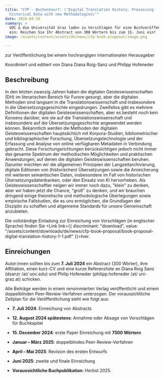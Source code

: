 ```yaml
---
title: "CfP - Buchentwurf: \"Digital Translation History. Processing
  historical Data with new Methodologies\""
date: 2024-04-29
summary: >
  UOC & die Universität Graz laden zu Vorschlägen für eine Buchveröffentlichung
  ein: Reichen Sie Ihr Abstract von 300 Wörtern bis zum 15. Juni ein!
image: /assets/content/assets/de/news/cfp-book-proposal/image.png

---
```


zur Veröffentlichung bei einem hochrangigen internationalen Herausgeber

Koordiniert und editiert von Diana Diana Roig-Sanz und Philipp Hofeneder

## Beschreibung

In den letzten zwanzig Jahren haben die digitalen Geisteswissenschaften (DH) im literarischen Bereich für Furore gesorgt, aber die digitalen Methoden sind langsam in die Translationswissenschaft und insbesondere in die Übersetzungsgeschichte eingedrungen. Zweifellos gibt es mehrere Definitionen der digitalen Geisteswissenschaften, aber es besteht noch kein Konsens darüber, wie sie auf die Translationswissenschaft und insbesondere auf die Übersetzungsgeschichte angewendet werden können. Bekanntlich werden die Methoden der digitalen Geisteswissenschaften hauptsächlich mit Korpora-Studien, bibliometrischer und bibliographischer Forschung, Übersetzungstechnologie und der Erfassung und Analyse von online verfügbaren Metadaten in Verbindung gebracht. Diese Forschungsrichtungen berücksichtigen jedoch nicht immer das gesamte Spektrum der methodischen Möglichkeiten und praktischen Anwendungen, auf denen die digitalen Geisteswissenschaften beruhen. Darunter möchten wir die allgemeinen Prinzipien der Langzeitarchivierung, digitale Editionen von (historischen) Übersetzungen sowie die Anreicherung mit weiteren semantischen Daten, insbesondere im Fall von historischen Übersetzungsdatenbanken, oder den Einsatz von KI hervorheben. Als Geisteswissenschaftler neigen wir immer noch dazu, "klein" zu denken, aber wir haben jetzt die Chance, "groß" zu denken, und wir brauchen dringend einige theoretische und methodologische Überlegungen sowie empirische Fallstudien, die es uns ermöglichen, die Grundlagen der Disziplin zu schaffen und allgemeine Standards für unsere Gemeinschaft anzubieten.

Die vollständige Einladung zur Einreichung von Vorschlägen (in englischer Sprache) finden Sie <Link link={{ discriminant: "download", value: "/assets/content/downloads/de/news/cfp-book-proposal/book-proposal-digital-translation-history-1-1.pdf" }}>hier</Link>.

## Einreichungen

Autor:innen sollten bis zum **7. Juli 2024** ein Abstract (300 Wörter), ihre Affiliation, einen kurz-CV und eine kurze Referenzliste an Diana Roig Sanz (dsanzr /at/ uoc.edu) und Philip Hofeneder (philipp.hofeneder /at/ uni-graz.at) schicken.

Alle Beiträge werden in einem renommierten Verlag veröffentlicht und einem doppelblinden Peer-Review-Verfahren unterzogen. Der voraussichtliche Zeitplan für die Veröffentlichung sieht wie folgt aus:

* **7. Juli 2024**: Einreichung von Abstracts

* **12. August 2024 spätestens**: Annahme oder Absage von Vorschlägen für Buchkapitel

* **15. December 2024**: erste Paper Einreichung mit **7500 Wörtern**

* **Januar – März 2025**: doppelblindes Peer-Review-Verfahren

* **April – Mai 2025**: Revision des ersten Entwurfs

* **Juni 2025**: zweite und finale Einreichung

* **Voraussichtliche Buchpublikation**: Herbst 2025.
